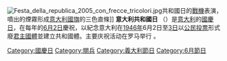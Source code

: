 {{Infobox Holiday
|holiday_name=意大利共和日
|native_name=意大利国庆节
|observedby={{ITA}}
|date=6月2日
|celebrations=[[意大利总统列表|总统]]在[[维托里亚诺|维托里亚诺紀念堂]]为无名士兵纪念碑敬献[[月桂花环|月桂花环]] 和沿着[[帝国广场大道|帝国广场大道]]举行的[[阅兵|阅兵游行]] 。
|type=[[国庆日|国庆日]]
|significance=纪念1946年[[意大利共和国|意大利共和国]]成立
|image=Italy-Emblem.svg
|caption=[[意大利国徽|意大利国徽]]
|begins=1947年
}}

[[File:Festa_della_republica_2005_con_frecce_tricolori.jpg|thumb]]共和國日的[[戰鬥機|戰機]]表演，噴出的煙霧形成[[意大利國旗|意大利國旗]]的三色直條]]
'''意大利共和國日''' （{{lang-it|Festa della Repubblica}}）是[[意大利|意大利]]的[[國慶日|國慶日]]，在每年的[[6月2日|6月2日]]慶祝，以紀念意大利在[[1946年|1946年]]6月2日至[[6月3日|3日]]以[[公民投票|公民投票]]形式廢[[意大利王國|君主國體]]並建立共和國體。主要庆祝活动在罗马举行 。

{{commonscat|Republic Day}}
{{clear}}
{{Italy-stub}}
{{Holiday-stub}}

{{欧洲题目|国庆日}}
{{Authority control}}
[[Category:國慶日|Category:國慶日]]
[[Category:閱兵|Category:閱兵]]
[[Category:義大利節日|Category:義大利節日]]
[[Category:6月節日|Category:6月節日]]